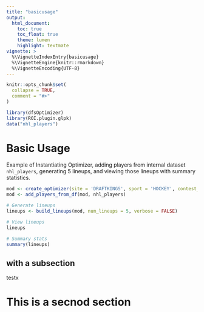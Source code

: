 ```yaml
---
title: "basicusage"
output: 
  html_document: 
    toc: true
    toc_float: true
    theme: lumen
    highlight: textmate
vignette: >
  %\VignetteIndexEntry{basicusage}
  %\VignetteEngine{knitr::rmarkdown}
  %\VignetteEncoding{UTF-8}
---
```


```r
knitr::opts_chunk$set(
  collapse = TRUE,
  comment = "#>"
)
```
```r
library(dfsOptimizer)
library(ROI.plugin.glpk)
data("nhl_players")
```

# Basic Usage
Example of Instantiating Optimizer, adding players from internal dataset `nhl_players`,
generating 5 lineups, and viewing those lineups with summary statistics.

```r
mod <- create_optimizer(site = 'DRAFTKINGS', sport = 'HOCKEY', contest_type = 'CLASSIC')
mod <- add_players_from_df(mod, nhl_players)

# Generate lineups
lineups <- build_lineups(mod, num_lineups = 5, verbose = FALSE)

# View lineups
lineups

# Summary stats
summary(lineups)

```

## with a subsection
testx

# This is a secnod section
